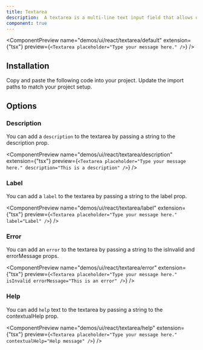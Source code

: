```yaml
---
title: Textarea
description:  A textarea is a multi-line text input field that allows users to enter longer text.
component: true
---
```


<ComponentPreview
  name="demos/ui/react/textarea/default"
  extension={"tsx"}
  preview={`<Textarea placeholder="Type your message here." />`}
/>

## Installation

<Steps>
  <Step>Copy and paste the following code into your project.</Step>
  <ComponentSource  name={["ui/react/textarea"]} extension={["tsx"]} />
  <Step>Update the import paths to match your project setup.</Step>

</Steps>

## Options

### Description

You can add a `description` to the textarea by passing a string to the description prop.

<ComponentPreview
name="demos/ui/react/textarea/description"
extension={"tsx"}
preview={`<Textarea placeholder="Type your message here." description="This is a description" />`}
/>

### Label

You can add a `label` to the textarea by passing a string to the label prop.

<ComponentPreview
name="demos/ui/react/textarea/label"
extension={"tsx"}
preview={`<Textarea placeholder="Type your message here." label="Label" />`}
/>

### Error

You can add an `error` to the textarea by passing a string to the isInvalid and errorMessage props.

<ComponentPreview
name="demos/ui/react/textarea/error"
extension={"tsx"}
preview={`<Textarea placeholder="Type your message here." isInvalid errorMessage="This is an error" />`}
/>

### Help

You can add `help` text to the textarea by passing a string to the contextualHelp prop.

<ComponentPreview
name="demos/ui/react/textarea/help"
extension={"tsx"}
preview={`<Textarea placeholder="Type your message here." contextualHelp="Help message" />`}
/>